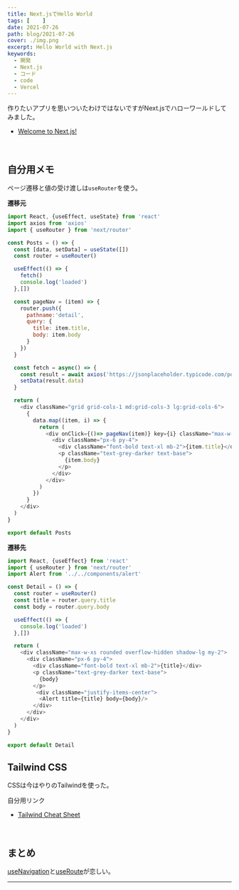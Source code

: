 ```yaml
---
title: Next.jsでHello World
tags: [    ]
date: 2021-07-26
path: blog/2021-07-26
cover: ./img.png
excerpt: Hello World with Next.js
keywords:
  - 開発
  - Next.js
  - コード
  - code
  - Vercel
---
```


作りたいアプリを思いついたわけではないですがNext.jsでハローワールドしてみました。

- [Welcome to Next.js!](https://nextapp-gamma.vercel.app/)

<br/>

## 自分用メモ

ページ遷移と値の受け渡しは`useRouter`を使う。

**遷移元**

```javascript
import React, {useEffect, useState} from 'react'
import axios from 'axios'
import { useRouter } from 'next/router'

const Posts = () => {
  const [data, setData] = useState([])
  const router = useRouter()

  useEffect(() => {
    fetch()
    console.log('loaded')
  },[])

  const pageNav = (item) => {
    router.push({
      pathname:'detail',
      query: {
        title: item.title,
        body: item.body
      }
    })
  }

  const fetch = async() => {
    const result = await axios('https://jsonplaceholder.typicode.com/posts')
    setData(result.data)
  }

  return (
    <div className="grid grid-cols-1 md:grid-cols-3 lg:grid-cols-6">
      {
        data.map((item, i) => {
          return (
            <div onClick={()=> pageNav(item)} key={i} className="max-w-xs rounded overflow-hidden shadow-lg my-2">
              <div className="px-6 py-4">
                <div className="font-bold text-xl mb-2">{item.title}</div>
                <p className="text-grey-darker text-base">
                  {item.body}
                </p>
              </div>
            </div>
          )
        })
      }
    </div>
  )
}

export default Posts
```

**遷移先**

```javascript
import React, {useEffect} from 'react'
import { useRouter } from 'next/router'
import Alert from '../../components/alert'

const Detail = () => {
  const router = useRouter()
  const title = router.query.title
  const body = router.query.body

  useEffect(() => {
    console.log('loaded')
  },[])

  return (
    <div className="max-w-xs rounded overflow-hidden shadow-lg my-2">
      <div className="px-6 py-4">
        <div className="font-bold text-xl mb-2">{title}</div>
        <p className="text-grey-darker text-base">
          {body}
        </p>
         <div className="justify-items-center">
          <Alert title={title} body={body}/>
        </div>
      </div>
    </div>
  )
}

export default Detail
```

## Tailwind CSS

CSSは今はやりのTailwindを使った。

自分用リンク

- [Tailwind Cheat Sheet](https://tailwindcomponents.com/cheatsheet/)

<br/>

## まとめ

[useNavigation](https://reactnavigation.org/docs/use-navigation/)と[useRoute](https://reactnavigation.org/docs/use-route/)が恋しい。

---